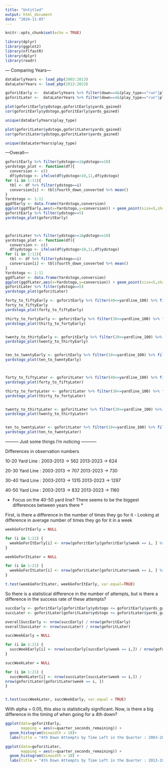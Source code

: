 ---
title: "Untitled"
output: html_document
date: "2024-11-05"
---

```{r setup, include=FALSE}
knitr::opts_chunk$set(echo = TRUE)

library(dplyr)
library(ggplot2)
library(nflfastR)
library(dplyr)
library(readr)

```


--- Comparing Years---

```{r}
dataEarlyYears <- load_pbp(2003:2013)
dataLaterYears <- load_pbp(2013:2023)

goforitEarly <-  dataEarlyYears %>% filter(down==4&(play_type=="run"|play_type=="pass"))
goforitLater <-  dataLaterYears %>% filter(down==4&(play_type=="run"|play_type=="pass"))

```

```{r}

plot(goforitEarly$ydstogo,goforitEarly$yards_gained)
cor(goforitEarly$ydstogo,goforitEarly$yards_gained)

unique(dataEarlyYears$play_type)

plot(goforitLater$ydstogo,goforitLater$yards_gained)
cor(goforitLater$ydstogo,goforitLater$yards_gained)

unique(dataLaterYears$play_type)

```

---Overall---

```{r}

goforitEarly %>% filter(ydstogo>=1&ydstogo<=10)
yardstogo_plot <- function(df){
  conversion <- c()
  df$ydstogo <- ifelse(df$ydstogo>10,11,df$ydstogo)
for (i in 1:11){
  tbl <- df %>% filter(ydstogo==i) 
  conversion[i] <- tbl$fourth_down_converted %>% mean()
}
Yardstogo <- 1:11
ggdfEarly <- data.frame(Yardstogo,conversion)
ggplot(ggdfEarly,aes(x=Yardstogo,y=conversion)) + geom_point(size=5,shape=22,fill="blue") + theme(plot.title=element_text("Conversion Rate based on Yards to Go"),panel.background=element_rect(fill="lightgrey"),panel.grid.major.x=element_line(colour="yellow"),panel.grid.minor.x=element_line(colour="yellow"))}
goforitEarly %>% filter(ydstogo==5)
yardstogo_plot(goforitEarly)



goforitLater %>% filter(ydstogo>=1&ydstogo<=10)
yardstogo_plot <- function(df){
  conversion <- c()
  df$ydstogo <- ifelse(df$ydstogo>10,11,df$ydstogo)
for (i in 1:11){
  tbl <- df %>% filter(ydstogo==i) 
  conversion[i] <- tbl$fourth_down_converted %>% mean()
}
Yardstogo <- 1:11
ggdfLater <- data.frame(Yardstogo,conversion)
ggplot(ggdfLater,aes(x=Yardstogo,y=conversion)) + geom_point(size=5,shape=22,fill="blue") + theme(plot.title=element_text("Conversion Rate based on Yards to Go"),panel.background=element_rect(fill="lightgrey"),panel.grid.major.x=element_line(colour="yellow"),panel.grid.minor.x=element_line(colour="yellow"))}
goforitLater %>% filter(ydstogo==5)
yardstogo_plot(goforitLater)

```

```{r}

forty_to_fiftyEarly <- goforitEarly %>% filter(40<=yardline_100) %>% filter(yardline_100<50)
forty_to_fiftyEarly
yardstogo_plot(forty_to_fiftyEarly)

thirty_to_fortyEarly <- goforitEarly %>% filter(30<=yardline_100) %>% filter(yardline_100<40)
yardstogo_plot(thirty_to_fortyEarly)


twenty_to_thirtyEarly <- goforitEarly %>% filter(20<=yardline_100) %>% filter(yardline_100<30)
yardstogo_plot(twenty_to_thirtyEarly)


ten_to_twentyEarly <- goforitEarly %>% filter(10<=yardline_100) %>% filter(yardline_100<20)
yardstogo_plot(ten_to_twentyEarly)



forty_to_fiftyLater <- goforitLater %>% filter(40<=yardline_100) %>% filter(yardline_100<50)
yardstogo_plot(forty_to_fiftyLater)

thirty_to_fortyLater <- goforitLater %>% filter(30<=yardline_100) %>% filter(yardline_100<40)
yardstogo_plot(thirty_to_fortyLater)


twenty_to_thirtyLater <- goforitLater %>% filter(20<=yardline_100) %>% filter(yardline_100<30)
yardstogo_plot(twenty_to_thirtyLater)


ten_to_twentyLater <- goforitLater %>% filter(10<=yardline_100) %>% filter(yardline_100<20)
yardstogo_plot(ten_to_twentyLater)

```

--------- Just some things I'm noticing -----------

Differences in observation numbers

10-20 Yard Line : 
    2003-2013 -> 562
    2013-2023 -> 624
    
20-30 Yard Line :
    2003-2013 -> 707
    2013-2023 -> 730
    
30-40 Yard Line :
    2003-2013 -> 1315
    2013-2023 -> 1297
    
40-50 Yard Line :
    2003-2013 -> 832
    2013-2023 -> 1160
    
* Focus on the 40-50 yard line? There seems to be the biggest 
differences between years there *

First, is there a difference in the number of times they go for it - Looking
at difference in average number of times they go for it in a week

```{r}


weekGoForItEarly = NULL

for (i in 1:21) {
  weekGoForItEarly[i] <- nrow(goforitEarly[goforitEarly$week == i, ] %>% filter(40<=yardline_100) %>% filter(yardline_100<50))
}

weekGoForItLater = NULL

for (i in 1:21) {
  weekGoForItLater[i] <- nrow(goforitLater[goforitLater$week == i, ] %>% filter(40<=yardline_100) %>% filter(yardline_100<50))
}

t.test(weekGoForItLater, weekGoForItEarly, var.equal=TRUE)

```



So there is a statistical difference in the number of attempts, but is there
a difference in the success rate of these attempts?

```{r}

succEarly <- goforitEarly[goforitEarly$ydstogo <= goforitEarly$yards_gained,]
succLater <- goforitLater[goforitLater$ydstogo <= goforitLater$yards_gained,]

overallSuccEarly <- nrow(succEarly) / nrow(goforitEarly)
overallSuccLater <- nrow(succLater) / nrow(goforitLater)

succWeekEarly = NULL

for (i in 1:21) {
  succWeekEarly[i] <- nrow(succEarly[succEarly$week == i,]) / nrow(goforitEarly[goforitEarly$week == i, ])
}

succWeekLater = NULL

for (i in 1:21) {
  succWeekLater[i] <- nrow(succLater[succLater$week == i,]) / 
nrow(goforitLater[goforitLater$week == i, ])
}


t.test(succWeekLater, succWeekEarly, var.equal = TRUE)

```

With alpha = 0.05, this also is statistically significant. Now, is there a big
difference in the timing of when going for a 4th down?

```{r}

ggplot(data=goforitEarly,
       mapping = aes(x=quarter_seconds_remaining)) +
  geom_histogram(binwidth = 18)+
  labs(title = "4th Down Attempts by Time Left in the Quarter : 2003-2013")

ggplot(data=goforitLater,
       mapping = aes(x=quarter_seconds_remaining)) +
  geom_histogram(binwidth = 18) +
  labs(title = "4th Down Attempts by Time Left in the Quarter : 2013-2023")

```

